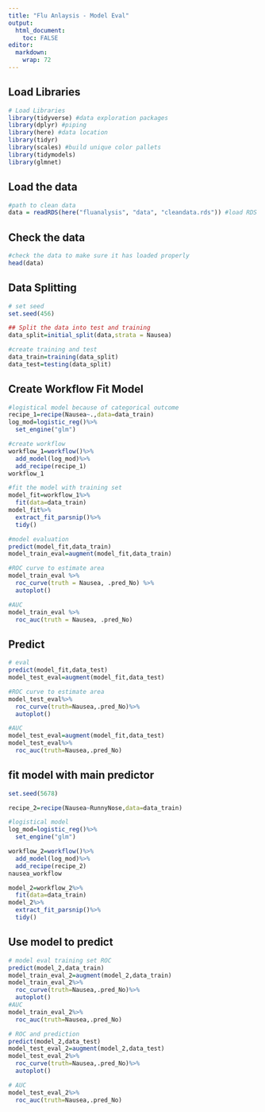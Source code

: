 ```yaml
---
title: "Flu Anlaysis - Model Eval"
output:
  html_document:
    toc: FALSE
editor: 
  markdown: 
    wrap: 72
---
```


## Load Libraries

```r
# Load Libraries
library(tidyverse) #data exploration packages
library(dplyr) #piping
library(here) #data location
library(tidyr)
library(scales) #build unique color pallets
library(tidymodels)
library(glmnet)

```

## Load the data

```r
#path to clean data
data = readRDS(here("fluanalysis", "data", "cleandata.rds")) #load RDS file
```

## Check the data

```r
#check the data to make sure it has loaded properly
head(data)
```
## Data Splitting 
```r
# set seed 
set.seed(456)

## Split the data into test and training
data_split=initial_split(data,strata = Nausea)

#create training and test
data_train=training(data_split)
data_test=testing(data_split)
```


## Create Workflow Fit Model

```r
#logistical model because of categorical outcome
recipe_1=recipe(Nausea~.,data=data_train)
log_mod=logistic_reg()%>%
  set_engine("glm")
```

```r
#create workflow
workflow_1=workflow()%>%
  add_model(log_mod)%>%
  add_recipe(recipe_1)
workflow_1

#fit the model with training set
model_fit=workflow_1%>%
  fit(data=data_train)
model_fit%>%
  extract_fit_parsnip()%>%
  tidy()
```


```r
#model evaluation
predict(model_fit,data_train)
model_train_eval=augment(model_fit,data_train)
```

```r
#ROC curve to estimate area
model_train_eval %>% 
  roc_curve(truth = Nausea, .pred_No) %>%
  autoplot()

#AUC
model_train_eval %>%
  roc_auc(truth = Nausea, .pred_No)
```


## Predict 
```r

# eval
predict(model_fit,data_test)
model_test_eval=augment(model_fit,data_test)

#ROC curve to estimate area
model_test_eval%>%
  roc_curve(truth=Nausea,.pred_No)%>%
  autoplot()

#AUC
model_test_eval=augment(model_fit,data_test)
model_test_eval%>%
  roc_auc(truth=Nausea,.pred_No)
```


## fit model with main predictor
```r
set.seed(5678)

recipe_2=recipe(Nausea~RunnyNose,data=data_train)

#logistical model
log_mod=logistic_reg()%>%
  set_engine("glm")

workflow_2=workflow()%>%
  add_model(log_mod)%>%
  add_recipe(recipe_2)
nausea_workflow

model_2=workflow_2%>%
  fit(data=data_train)
model_2%>%
  extract_fit_parsnip()%>%
  tidy()
```

## Use model to predict
```r
# model eval training set ROC
predict(model_2,data_train)
model_train_eval_2=augment(model_2,data_train)
model_train_eval_2%>%
  roc_curve(truth=Nausea,.pred_No)%>%
  autoplot()
#AUC
model_train_eval_2%>%
  roc_auc(truth=Nausea,.pred_No)


```
```r
# ROC and prediction
predict(model_2,data_test)
model_test_eval_2=augment(model_2,data_test)
model_test_eval_2%>%
  roc_curve(truth=Nausea,.pred_No)%>%
  autoplot()

# AUC
model_test_eval_2%>%
  roc_auc(truth=Nausea,.pred_No)
```

